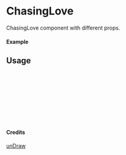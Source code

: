 
<Meta of={ChasingLove} title="unDraw/ChasingLove" />

# ChasingLove

ChasingLove component with different props.

#### Example

<Canvas of={ChasingLove.Primary} />

## Usage

```ts
import { ChasingLove } from "yadl-ui";

const Example = () => {
  return (
      <ChasingLove />
  );
};

export default Example;
```

#### Credits
[unDraw](https://undraw.co/illustrations)
